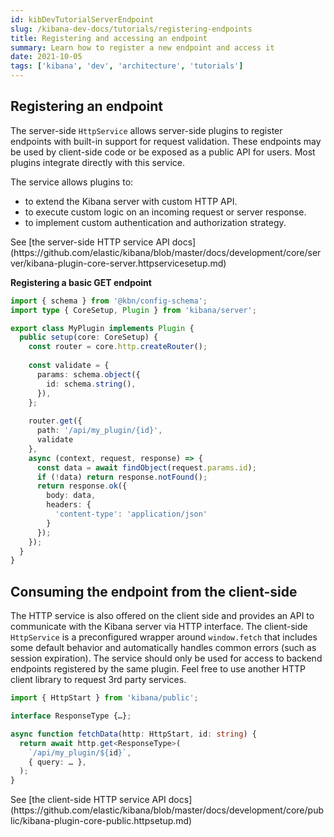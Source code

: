 ```yaml
---
id: kibDevTutorialServerEndpoint
slug: /kibana-dev-docs/tutorials/registering-endpoints
title: Registering and accessing an endpoint
summary: Learn how to register a new endpoint and access it
date: 2021-10-05
tags: ['kibana', 'dev', 'architecture', 'tutorials']
---
```


## Registering an endpoint

The server-side `HttpService` allows server-side plugins to register endpoints with built-in support for request validation. These endpoints may be used by client-side code or be exposed as a public API for users. Most plugins integrate directly with this service.

The service allows plugins to:
- to extend the Kibana server with custom HTTP API.
- to execute custom logic on an incoming request or server response.
- to implement custom authentication and authorization strategy.

<DocCallOut>
  See [the server-side HTTP service API docs](https://github.com/elastic/kibana/blob/master/docs/development/core/server/kibana-plugin-core-server.httpservicesetup.md)
</DocCallOut>

**Registering a basic GET endpoint**

```ts
import { schema } from '@kbn/config-schema';
import type { CoreSetup, Plugin } from 'kibana/server';

export class MyPlugin implements Plugin {
  public setup(core: CoreSetup) {
    const router = core.http.createRouter();
    
    const validate = {
      params: schema.object({
        id: schema.string(),
      }),
    };
    
    router.get({
      path: '/api/my_plugin/{id}',
      validate
    },
    async (context, request, response) => {
      const data = await findObject(request.params.id);
      if (!data) return response.notFound();
      return response.ok({
        body: data,
        headers: {
          'content-type': 'application/json'
        }
      });
    });
  }
}
```

## Consuming the endpoint from the client-side

The HTTP service is also offered on the client side and provides an API to communicate with the Kibana server via HTTP interface.
The client-side `HttpService` is a preconfigured wrapper around `window.fetch` that includes some default behavior and automatically handles common errors (such as session expiration). 
The service should only be used for access to backend endpoints registered by the same plugin. Feel free to use another HTTP client library to request 3rd party services.

```ts
import { HttpStart } from 'kibana/public';

interface ResponseType {…};

async function fetchData(http: HttpStart, id: string) {
  return await http.get<ResponseType>(
    `/api/my_plugin/${id}`,
    { query: … },
  ); 
}
```

<DocCallOut>
  See [the client-side HTTP service API docs](https://github.com/elastic/kibana/blob/master/docs/development/core/public/kibana-plugin-core-public.httpsetup.md)
</DocCallOut>
